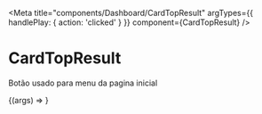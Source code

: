 
<Meta
  title="components/Dashboard/CardTopResult"
  argTypes={{ handlePlay: { action: 'clicked' } }}
  component={CardTopResult}
/>

# CardTopResult

Botão usado para menu da pagina inicial

<ArgsTable of={CardTopResult} />

<Canvas>
  <Story
    name="CardTopResult Component"
    args={{
      ...CardTopResult.defaultProps,
      title: 'Artist',
      artistsResults: [
        {
          image: 'https://rsdias-storage.s3.amazonaws.com/fundozinza.jpg',
          artist: 'Coldplay',
        },
      ],
      trackResults: [
        {
          artist: 'Coldplay',
        },
      ],
    }}
  >
    {(args) => <CardTopResult {...args} />}
  </Story>
</Canvas>
